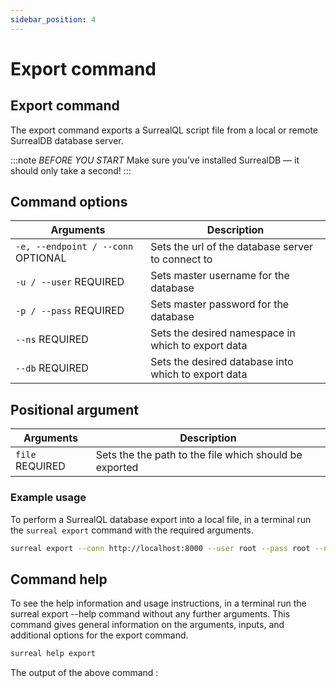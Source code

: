 ```yaml
---
sidebar_position: 4
---
```



# Export command

## Export command 

The export command exports a SurrealQL script file from a local or remote SurrealDB database server.

:::note
 <em>BEFORE YOU START</em> Make sure you’ve installed SurrealDB — it should only take a second! 
:::

## Command options 

<table>
    <thead>
        <tr>
            <th colspan="2">Arguments</th>
            <th>Description</th>
        </tr>
    </thead>  
    <tbody>
        <tr>
            <td colspan="2">
                <code>-e, --endpoint / --conn</code>
                <l className='grey'>OPTIONAL</l>
            </td>
            <td>
            Sets the url of the database server to connect to
            </td>
        </tr>
        <tr>
            <td colspan="2">
                <code>-u / --user</code>
                <l className='yellow'>REQUIRED</l>
            </td>
            <td>
                Sets master username for the database
            </td>
        </tr>
        <tr>
            <td colspan="2">
                <code>-p / --pass</code>
                <l className='yellow'>REQUIRED</l>
            </td>
            <td>
                Sets master password for the database
            </td>
        </tr>
        <tr>
            <td colspan="2">
                <code>--ns</code>
                <l className='yellow'>REQUIRED</l>
            </td>
            <td>
                Sets the desired namespace in which to export data
            </td>
        </tr>
        <tr>
            <td colspan="2">
                <code>--db</code>
                <l className='yellow'>REQUIRED</l>
            </td>
            <td>
                Sets the desired database into which to export data
            </td>
        </tr>
    </tbody>
</table>

## Positional argument

<table>
    <thead>
        <tr>
            <th colspan="2">Arguments</th>
            <th>Description</th>
        </tr>
    </thead>  
    <tbody>
        <tr>
            <td colspan="2">
                <code>file</code>
                <l className='yellow'>REQUIRED</l>
            </td>
            <td>
            Sets the the path to the file which should be exported
            </td>
        </tr>
    </tbody>
</table>

### Example usage
To perform a SurrealQL database export into a local file, in a terminal run the `surreal export` command with the required arguments.

```bash
surreal export --conn http://localhost:8000 --user root --pass root --ns test --db test export.surql
```

## Command help
To see the help information and usage instructions, in a terminal run the surreal export --help command without any further arguments. This command gives general information on the arguments, inputs, and additional options for the export command.

```bash
surreal help export
```

The output of the above command :
<CommandHelp />